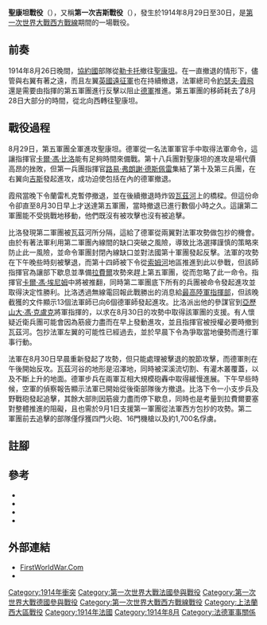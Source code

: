 {{short description|第一次世界大戰的戰役}}
{{Infobox military conflict
| conflict    = 聖康坦戰役 (1914年)/吉斯戰役
| partof      = [[第一次世界大戰|第一次世界大戰]][[西方戰線_(第一次世界大戰)|西方戰線]]的{{le|大撤退|Great Retreat}}
| image       = File:German and Allied positions, 23 August - 5 September 1914.jpg
| image_size  = 250px
| caption     = 1914年8月23日至9月5日間德軍與協約國軍的陣地與戰線
| date        = 1914年8月29日 - 30日
| place       = [[法蘭西第三共和國|法國]][[吉斯_(埃納省)|吉斯]]
| result      = 德軍勝利
| territory   = 
| coordinates = {{coord|49|54|03|N|3|37|42|E|display=inline,title}}
| combatant1  = {{flagcountry|French Third Republic}}
| combatant2  = {{flag|German Empire}}
| commander1  = {{flagicon|French Third Republic}} {{le|夏爾·蘭雷扎克|Charles Lanrezac}}
| commander2  = {{flagicon|German Empire}} [[卡爾·馮·比洛|卡爾·馮·比洛]]
| strength1   = {{le|法國第五軍團|Fifth Army (France)|第五軍團}}
| strength2   = {{le|德意志帝國第二軍團|2nd Army (German Empire)|第二軍團}}
| casualties1 = 11,700人傷亡或被俘
| casualties2 = 9,060人傷亡
| campaignbox = {{Campaignbox 撤至馬恩河}}
{{Campaignbox Western Front (World War I)}}
}}

'''聖康坦戰役'''（{{lang-fr|Bataille de Guise}}），又稱'''第一次吉斯戰役'''（{{lang-fr|1ere Bataille de Guise}}），發生於1914年8月29日至30日，是[[第一次世界大戰|第一次世界大戰]][[西方戰線_(第一次世界大戰)|西方戰線]]{{le|大撤退|Great Retreat}}期間的一場戰役。

==前奏==

1914年8月26日晚間，[[協約國|協約國]]部隊從[[勒卡托-康布雷西|勒卡托]]撤往[[聖康坦|聖康坦]]{{sfn|Doughty|2005|p=78}}。在一直撤退的情形下，儘管{{le|法國第五軍團|Fifth Army (France)}}與右翼{{le|法國第四軍團|Fourth Army (France)|第四軍團}}有著{{convert|4|mi|km}}之遠，而且左翼[[英國遠征軍|英國遠征軍]]也在持續撤退，法軍總司令[[約瑟夫·霞飛|約瑟夫·霞飛]]還是需要由{{le|夏爾·蘭雷扎克|Charles Lanrezac}}指揮的第五軍團進行反擊以阻止[[德意志帝國|德軍]]推進。第五軍團的移師耗去了8月28日大部分的時間，從北向西轉往聖康坦{{sfn|Doughty|2005|pp=78–79}}。

==戰役過程==

8月29日，第五軍團全軍進攻聖康坦。德軍從一名法軍軍官手中取得法軍命令，這讓{{le|德意志帝國第二軍團|2nd Army (German Empire)|第二軍團}}指揮官[[卡爾·馮·比洛|卡爾·馮·比洛]]能有足夠時間來備戰。第十八兵團對聖康坦的進攻是場代價高昂的挫敗，但第一兵團指揮官[[路易·弗朗謝·德斯佩雷|路易·弗朗謝·德斯佩雷]]集結了第十及第三兵團，在右翼向[[吉斯_(埃納省)|吉斯]]發起進攻，成功迫使包括{{le|德意志帝國近衛兵團|Guards Corps (German Empire)|近衛兵團}}在內的德軍撤退{{sfn|Doughty|2005|p=80}}。

霞飛當晚下令蘭雷札克暫停撤退，並在後續撤退時炸毀[[瓦茲河|瓦茲河]]上的橋樑。但這份命令卻直至8月30日早上才送達第五軍團，當時撤退已進行數個小時之久。這讓第二軍團能不受挑戰地移動，他們既沒有被攻擊也沒有被追擊{{sfn|Doughty|2005|pp=80–81}}。

比洛發現第二軍團被瓦茲河所分隔，這給了德軍從兩翼對法軍攻勢做包抄的機會。由於有著法軍利用第二軍團內線間{{convert|15|km|mi}}的缺口突破之風險，導致比洛選擇謹慎的策略來防止此一風險，並命令軍團封閉內線缺口並對法國第十軍團發起反擊。法軍的攻勢在下午晚些時刻被擊退，而第十四師被下令從[[索姆河|索姆河]]地區推進到此以參戰，但該師指揮官為讓部下歇息並準備[[拉費爾|拉費爾]]攻勢來趕上第五軍團，從而忽略了此一命令。{{le|德意志帝國第七兵團|VII Corps (German Empire)|第七兵團}}指揮官[[卡爾·馮·艾內姆|卡爾·馮·埃尼姆]]中將被推翻，同時第二軍團底下所有的兵團被命令發起進攻並取得決定性勝利。比洛透過無線電回報此戰勝出的消息給[[最高陸軍指揮部|最高陸軍指揮部]]，但該晚截獲的文件顯示13個法軍師已向6個德軍師發起進攻。比洛派出他的參謀官到[[亞歷山大·馮·克盧克|亞歷山大·馮·克盧克]]將軍指揮的{{le|德意志帝國第一軍團|1st Army (German Empire)|第一軍團}}，以求在8月30日的攻勢中取得該軍團的支援。有人懷疑近衛兵團可能會因為筋疲力盡而在早上發動進攻，並且指揮官被授權必要時撤到瓦茲河。包抄法軍左翼的可能性已經過去，並於早晨下令為爭取當地優勢而進行軍事行動{{sfn|Humphries|Maker|2013|pp=368–373}}。

法軍在8月30日早晨重新發起了攻勢，但只能處理被擊退的脫節攻擊，而德軍則在午後開始反攻。瓦茲河谷的地形是沼澤地，同時被深溪流切割、有灌木叢覆蓋，以及不斷上升的地面。德軍步兵在兩軍互相大規模砲轟中取得緩慢進展。下午早些時候，空軍的偵察報告顯示法軍已開始從後衛部隊後方撤退。比洛下令一小支步兵及野戰砲發起追擊，其餘大部則因筋疲力盡而停下歇息，同時也是考量到拉費爾要塞對整體推進的阻礙，且也需於9月1日支援第一軍團從法軍西方包抄的攻勢。第二軍團前去追擊的部隊僅俘獲四門火砲、16門機槍以及約1,700名俘虜{{sfn|Humphries|Maker|2013|pp=373–391}}。

==註腳==
{{reflist}}

==參考==
{{refbegin}}
* {{cite book|ref={{harvid|Doughty|2005}}
|last=Doughty |first=R. A. |title=Pyrrhic victory: French Strategy and Operations in the Great War |url=https://archive.org/details/pyrrhicvictoryfr0000doug
|location=Cambridge, Massachusetts |publisher=Belknap Press |year=2005 |isbn=978-0-674-01880-8}}
* {{cite book |last=Evans |first=M. M. |year=2004 |title=Battles of World War I |publisher=Select Editions |isbn=978-1-84193-226-2 |url-access=registration |url=https://archive.org/details/greatbattlesofwo0000mari }}
* {{cite book |ref={{harvid|Humphries|Maker|2013}}
|title=Der Weltkrieg: 1914 The Battle of the Frontiers and Pursuit to the Marne |series=Germany's Western Front: Translations from the German Official History of the Great War |volume=I |others=Part 1 |last1=Humphries |first1=M. O. |last2=Maker |first2=J. |authorlink= |year=2013 |publisher=Wilfrid Laurier University Press |location=Waterloo, Ont |edition= |isbn=978-1-55458-373-7}}
* {{cite book |last=Tuchman |first=Barbara W. |year=1962 |title=The Guns of August |publisher=Ballantine Books |location=New York |isbn=978-0-345-38623-6}}
{{refend}}

==外部連結==
{{Commons category|Battle of St. Quentin (1914)}}
{{portal|第一次世界大戰}}
* [http://www.firstworldwar.com/battles/guise.htm FirstWorldWar.Com] {{Wayback|url=http://www.firstworldwar.com/battles/guise.htm |date=20201024212801 }}
* {{cite EB1922 |wstitle=Guise, Battle of |volume=31 |pages=328–330 |first=Frederick Ernest |last=Whitton |short=1 |oclc=48891533}}

{{第一次世界大战}}

{{DEFAULTSORT:聖康坦戰役 (1914年)}}
[[Category:1914年衝突|Category:1914年衝突]]
[[Category:第一次世界大戰法國參與戰役|Category:第一次世界大戰法國參與戰役]]
[[Category:第一次世界大戰德國參與戰役|Category:第一次世界大戰德國參與戰役]]
[[Category:第一次世界大戰西方戰線戰役|Category:第一次世界大戰西方戰線戰役]]
[[Category:上法蘭西大區戰役|Category:上法蘭西大區戰役]]
[[Category:1914年法國|Category:1914年法國]]
[[Category:1914年8月|Category:1914年8月]]
[[Category:法德軍事關係|Category:法德軍事關係]]